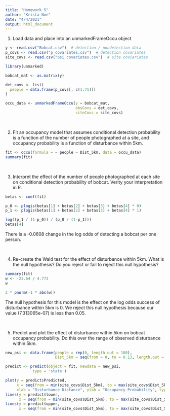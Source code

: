 ---
title: "Homework 5"
author: "Krista Noe"
date: "4/4/2021"
output: html_document
---

1. Load data and place into an unmarkedFrameOccu object

```{r}
y <- read.csv("Bobcat.csv")  # detection / nondetection data
p_covs <- read.csv("p covariates.csv")  # detection covariates
site_covs <- read.csv("psi covariates.csv")  # site coviariates

library(unmarked)

bobcat_mat <- as.matrix(y)

det_covs <- list(
  people = data.frame(p_covs[, c(1:71)])
)

occu_data <- unmarkedFrameOccu(y = bobcat_mat, 
                               obsCovs = det_covs, 
                               siteCovs = site_covs)

```

<br>


2. Fit an occupancy model that assumes conditional detection probability is a function of the number of
people photographed at a site, and occupancy probability is a function of disturbance within 5km.

```{r}

fit <- occu(formula = ~ people ~ Dist_5km, data = occu_data)
summary(fit)

```

<br>


3. Interpret the effect of the number of people photographed at each site on conditional detection probability
of bobcat. Verity your interpretation in R.

```{r}
betas <- coef(fit)

p_0 <- plogis(betas[1] + betas[2] + betas[3] + betas[4] * 0)
p_1 <- plogis(betas[1] + betas[2] + betas[3] + betas[4] * 1)

log((p_1 / (1-p_0)) / (p_0 / (1-p_1)))
betas[4]
```
There is a -0.0608 change in the log odds of detecting a bobcat per one person. 


<br> 


4. Re-create the Wald test for the effect of disturbance within 5km. What is the null hypothesis? Do you
reject or fail to reject this null hypothesis?

```{r}
summary(fit)
w <- -23.64 / 4.773
w

2 * pnorm(-1 * abs(w))

```
The null hypothesis for this model is the effect on the log odds success of disturbance within 5km is 0. We reject this null hypothesis because our value (7.313065e-07) is less than 0.05.


<br> 


5. Predict and plot the effect of disturbance within 5km on bobcat occupancy probability. Do this over
the range of observed disturbance within 5km.
```{r}

new_psi <- data.frame(people = rep(0, length.out = 100), 
                      Dist_5km = seq(from = 0, to = 0.13, length.out = 100))

predict <- predict(object = fit, newdata = new_psi,
            type = 'state')

plot(y = predict$Predicted, 
     x = seq(from = min(site_covs$Dist_5km), to = max(site_covs$Dist_5km), length.out = 100), 
     xlab = "Disturbance Distance", ylab = "Occupancy Probability", type = "l")
lines(y = predict$lower, 
      x = seq(from = min(site_covs$Dist_5km), to = max(site_covs$Dist_5km), length.out = 100), lty = 2)
lines(y = predict$upper, 
      x = seq(from = min(site_covs$Dist_5km), to = max(site_covs$Dist_5km), length.out = 100), lty = 2)


```


